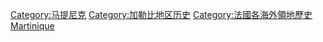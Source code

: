 [[Category:马提尼克|Category:马提尼克]]
[[Category:加勒比地区历史|Category:加勒比地区历史]]
[[Category:法國各海外領地歷史|Category:法國各海外領地歷史]]
[[Category:各島嶼歷史|Martinique]]
